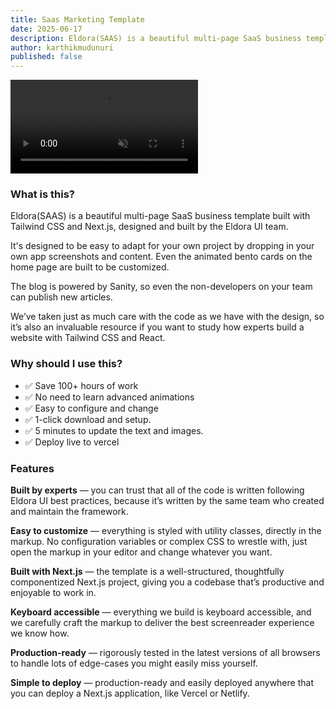 ```yaml
---
title: Saas Marketing Template
date: 2025-06-17
description: Eldora(SAAS) is a beautiful multi-page SaaS business template built with Tailwind CSS and Next.js, designed and built by the Eldora UI team.
author: karthikmudunuri
published: false
---
```


<div className="flex max-w-[800px] flex-col gap-4">
  <video
    autoPlay
    loop
    muted
    src="/saas(pro).mp4"
    className="w-full rounded-xl border shadow-2xl"
  />
  <div className="flex w-full flex-col gap-2 sm:flex-row">
    <RepoDownload
      url="https://codeload.github.com/karthikmudunuri/portfolio-template/legacy.zip/refs/heads/main"
    />
    <TemplatePreview href="https://eldoraui-saas.vercel.app/">
      Live Preview{" "}
    </TemplatePreview>
  </div>
</div>

### What is this?

Eldora(SAAS) is a beautiful multi-page SaaS business template built with Tailwind CSS and Next.js, designed and built by the Eldora UI team.

It's designed to be easy to adapt for your own project by dropping in your own app screenshots and content. Even the animated bento cards on the home page are built to be customized.

The blog is powered by Sanity, so even the non-developers on your team can publish new articles.

We’ve taken just as much care with the code as we have with the design, so it’s also an invaluable resource if you want to study how experts build a website with Tailwind CSS and React.


### Why should I use this?

- ✅ Save 100+ hours of work
- ✅ No need to learn advanced animations
- ✅ Easy to configure and change
- ✅ 1-click download and setup.
- ✅ 5 minutes to update the text and images.
- ✅ Deploy live to vercel

### Features

**Built by experts** — you can trust that all of the code is written following Eldora UI best practices, because it’s written by the same team who created and maintain the framework.

**Easy to customize** — everything is styled with utility classes, directly in the markup. No configuration variables or complex CSS to wrestle with, just open the markup in your editor and change whatever you want.

**Built with Next.js** — the template is a well-structured, thoughtfully componentized Next.js project, giving you a codebase that’s productive and enjoyable to work in.

**Keyboard accessible** — everything we build is keyboard accessible, and we carefully craft the markup to deliver the best screenreader experience we know how.

**Production-ready** — rigorously tested in the latest versions of all browsers to handle lots of edge-cases you might easily miss yourself.

**Simple to deploy** — production-ready and easily deployed anywhere that you can deploy a Next.js application, like Vercel or Netlify.